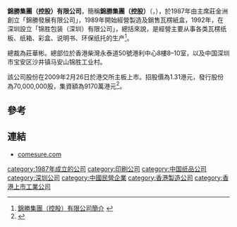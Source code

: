 '''錦勝集團（控股）有限公司'''，簡稱'''錦勝集團（控股）'''（'''{{lang-en|Come Sure Group (Holdings) Limited}}'''，{{hkex|0794}}），於1987年由主席莊金洲創立「錦勝發展有限公司」，1989年開始經營製造及銷售瓦楞紙盒，1992年，在深圳設立「锦胜包装（深圳）有限公司」，總括來說，是經營主要从事各类瓦楞纸板、纸箱、彩盒、说明书、环保纸托的生产<ref>[http://www.comesure.com/jtxz.php 錦勝集團（控股）有限公司簡介] {{webarchive|url=https://web.archive.org/web/20130712045956/http://www.comesure.com/jtxz.php |date=2013-07-12 }}</ref>。

總裁為莊華彬。總部位於香港柴灣永泰道50號港利中心8樓8–10室，以及中国深圳市宝安区沙井镇马安山锦胜工业村。

該公司股份在2009年2月26日於港交所主板上市。招股價為1.31港元，發行股份為70,000,000股，集資額為9170萬港元<ref>{{Cite web |url=http://www.hkexnews.hk/listedco/listconews/SEHK/2009/0216/LTN20090216014_C.pdf |title=錦勝集團（控股）有限公司提供招股資料 |access-date=2013-07-06 |archive-date=2016-03-05 |archive-url=https://web.archive.org/web/20160305020534/http://www.hkexnews.hk/listedco/listconews/SEHK/2009/0216/LTN20090216014_C.pdf |dead-url=no }}</ref>。

==參考==
{{reflist}}

==連結==
*[http://www.comesure.com/ comesure.com] {{Wayback|url=http://www.comesure.com/ |date=20200428174839 }}

[[category:1987年成立的公司|category:1987年成立的公司]]
[[category:印刷公司|category:印刷公司]]
[[category:中国纸品公司|category:中国纸品公司]]
[[category:深圳公司|category:深圳公司]]
[[category:中國民營企業|category:中國民營企業]]
[[category:香港製造公司|category:香港製造公司]]
[[category:香港上市工業公司|category:香港上市工業公司]]